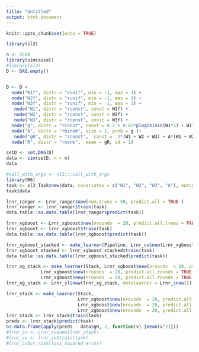 ```yaml
---
title: "Untitled"
output: html_document
---
```


```r
knitr::opts_chunk$set(echo = TRUE)
```

```r
library(sl3)


```

```r
n <- 2500
library(simcausal)
#library(sl3)
D <- DAG.empty()


D <- D +
  node("W1f", distr = "runif", min = -1, max = 1) +
  node("W2f", distr = "runif", min = -1, max = 1) +
  node("W3f", distr = "runif", min = -1, max = 1) +
   node("W1", distr = "rconst", const = W1f) +
   node("W2", distr = "rconst", const = W2f) +
   node("W3", distr = "rconst", const = W3f) +
  node("g", distr = "rconst", const = 0.2 + 0.65*plogis(sin(W1*5) + W1*sin(W1*5) + cos(W2*5) + 2*W1*W2 - sin(W3*5) + sin(5*W1*W3) + 2*W1*W2*W3 + W3*sin(W1*5) + cos(W2*4)*sin(W1*5) ) ) +
  node("A", distr = "rbinom", size = 1, prob = g )+
   node("gR", distr = "rconst",  const =  2*(W1 + W2 + W3) + A*(W1 + W2 + W3 + W1*W2 + W2*W3 + W1*W3 ) + W1*W2 + W2*W3 + W1*W3 + W1^2 -W2^2 + W3^2 ) +
  node("R", distr = "rnorm",  mean = gR, sd = 1)

setD <- set.DAG(D)
data <- sim(setD, n = n)
data

```


```r
#call_with_args <- sl3:::call_with_args
library(R6)
task <- sl3_Task$new(data, covariates = c("W1", "W2", "W3", "A"), outcome  = "R")
task$data

lrnr_ranger <- Lrnr_ranger$new(num.trees = 50, predict.all = TRUE )
lrnr_ranger <- lrnr_ranger$train(task) 
data.table::as.data.table(lrnr_ranger$predict(task))
```



```r
lrnr_xgboost <- Lrnr_xgboost$new(nrounds  = 20, predict.all.trees = FALSE )
lrnr_xgboost <- lrnr_xgboost$train(task) 
data.table::as.data.table(lrnr_xgboost$predict(task))

lrnr_xgboost_stacked <- make_learner(Pipeline, Lrnr_cv$new(Lrnr_xgboost$new(nrounds  = 20, predict.all.trees = TRUE )), Lrnr_nnls$new(convex = FALSE))
lrnr_xgboost_stacked <- lrnr_xgboost_stacked$train(task)
data.table::as.data.table(lrnr_xgboost_stacked$predict(task))
```


```r

lrnr_xg_stack <- make_learner(Stack, Lrnr_xgboost$new(nrounds  = 20, predict.all.rounds = TRUE, max_depth = 3 ), Lrnr_xgboost$new(nrounds  = 20, predict.all.rounds = TRUE, max_depth = 5 ),
             Lrnr_xgboost$new(nrounds  = 20, predict.all.rounds = TRUE, max_depth = 7 ),
             Lrnr_xgboost$new(nrounds  = 20, predict.all.rounds = TRUE, max_depth = 10 ))
lrnr_xg_stack <- Lrnr_sl$new(lrnr_xg_stack, metalearner = Lrnr_$new())
```
```r
lrnr_stack <- make_learner(Stack,
                           Lrnr_xgboost$new(nrounds  = 20, predict.all.trees = FALSE, max_depth = 3 ),
                           Lrnr_xgboost$new(nrounds  = 20, predict.all.trees = FALSE, max_depth = 5 ),
                           Lrnr_xgboost$new(nrounds  = 20, predict.all.trees = FALSE, max_depth = 7 ), Lrnr_xgboost$new(nrounds  = 20, predict.all.trees = FALSE, max_depth = 10 ), lrnr_xg_stack)
lrnr_stack <- lrnr_stack$train(task)
preds <- lrnr_stack$predict(task)
as.data.frame(apply(preds - data$gR, 2, function(v) {mean(v^2)}))
#lrnr_cv <- Lrnr_cv$new(lrnr_stack)
#lrnr_cv <- lrnr_cv$train(task)
#lrnr_cv$cv_risk(loss_squared_error)
```






